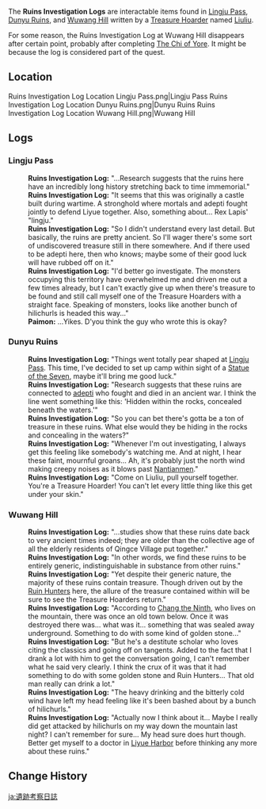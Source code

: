 {{Terminology Infobox
|image        = 
|type         = Notable Interactables
|region       = Liyue
}}
The '''Ruins Investigation Logs''' are interactable items found in [[Lingju Pass]], [[Dunyu Ruins]], and [[Wuwang Hill]] written by a [[Treasure Hoarder]] named [[Liuliu]].

For some reason, the Ruins Investigation Log at Wuwang Hill disappears after certain point, probably after completing [[The Chi of Yore]]. It might be because the log is considered part of the quest.

==Location==
<gallery>
Ruins Investigation Log Location Lingju Pass.png|Lingju Pass
Ruins Investigation Log Location Dunyu Ruins.png|Dunyu Ruins
Ruins Investigation Log Location Wuwang Hill.png|Wuwang Hill
</gallery>

==Logs==
===Lingju Pass===
{{Dialogue start}}
:'''Ruins Investigation Log:''' "...Research suggests that the ruins here have an incredibly long history stretching back to time immemorial."
:'''Ruins Investigation Log:''' "It seems that this was originally a castle built during wartime. A stronghold where mortals and adepti fought jointly to defend Liyue together. Also, something about... Rex Lapis' "lingju."
:'''Ruins Investigation Log:''' "So I didn't understand every last detail. But basically, the ruins are pretty ancient. So I'll wager there's some sort of undiscovered treasure still in there somewhere. And if there used to be adepti here, then who knows; maybe some of their good luck will have rubbed off on it."
:'''Ruins Investigation Log:''' "I'd better go investigate. The monsters occupying this territory have overwhelmed me and driven me out a few times already, but I can't exactly give up when there's treasure to be found and still call myself one of the Treasure Hoarders with a straight face. Speaking of monsters, looks like another bunch of hilichurls is headed this way..."
:'''Paimon:''' ...Yikes. D'you think the guy who wrote this is okay?
{{Dialogue end}}

===Dunyu Ruins===
{{Dialogue start}}
:'''Ruins Investigation Log:''' "Things went totally pear shaped at [[Lingju Pass]]. This time, I've decided to set up camp within sight of a [[Statue of The Seven|Statue of the Seven]], maybe it'll bring me good luck."
:'''Ruins Investigation Log:''' "Research suggests that these ruins are connected to [[adepti]] who fought and died in an ancient war. I think the line went something like this: 'Hidden within the rocks, concealed beneath the waters.'"
:'''Ruins Investigation Log:''' "So you can bet there's gotta be a ton of treasure in these ruins. What else would they be hiding in the rocks and concealing in the waters?"
:'''Ruins Investigation Log:''' "Whenever I'm out investigating, I always get this feeling like somebody's watching me. And at night, I hear these faint, mournful groans... Ah, it's probably just the north wind making creepy noises as it blows past [[Nantianmen]]."
:'''Ruins Investigation Log:''' "Come on Liuliu, pull yourself together. You're a Treasure Hoarder! You can't let every little thing like this get under your skin."
{{Dialogue end}}

===Wuwang Hill===
{{Dialogue start}}
:'''Ruins Investigation Log:''' "...studies show that these ruins date back to very ancient times indeed; they are older than the collective age of all the elderly residents of Qingce Village put together."
:'''Ruins Investigation Log:''' "In other words, we find these ruins to be entirely generic, indistinguishable in substance from other ruins."
:'''Ruins Investigation Log:''' "Yet despite their generic nature, the majority of these ruins contain treasure. Though driven out by the [[Ruin Hunter]]s here, the allure of the treasure contained within will be sure to see the Treasure Hoarders return."
:'''Ruins Investigation Log:''' "According to [[Chang the Ninth]], who lives on the mountain, there was once an old town below. Once it was destroyed there was... what was it... something that was sealed away underground. Something to do with some kind of golden stone..."
:'''Ruins Investigation Log:''' "But he's a destitute scholar who loves citing the classics and going off on tangents. Added to the fact that I drank a lot with him to get the conversation going, I can't remember what he said very clearly. I think the crux of it was that it had something to do with some golden stone and Ruin Hunters... That old man really can drink a lot."
:'''Ruins Investigation Log:''' "The heavy drinking and the bitterly cold wind have left my head feeling like it's been bashed about by a bunch of hilichurls."
:'''Ruins Investigation Log:''' "Actually now I think about it... Maybe I really did get attacked by hilichurls on my way down the mountain last night? I can't remember for sure... My head sure does hurt though. Better get myself to a doctor in [[Liyue Harbor]] before thinking any more about these ruins."
{{Dialogue end}}

==Change History==
{{Change History|1.0}}

[[ja:遺跡考察日誌]]